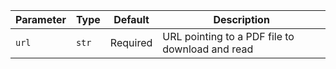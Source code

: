 | Parameter | Type | Default | Description |
| --- | --- | --- | --- |
| `url` | `str` | Required | URL pointing to a PDF file to download and read |
